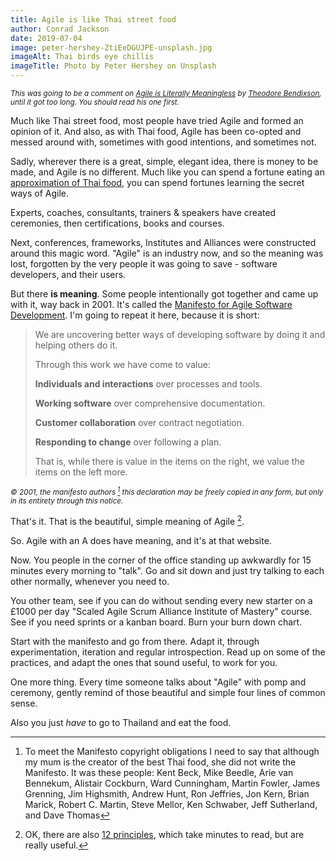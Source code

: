 ```yaml
---
title: Agile is like Thai street food
author: Conrad Jackson
date: 2019-07-04
image: peter-hershey-ZtiEeDGUJPE-unsplash.jpg
imageAlt: Thai birds eye chillis
imageTitle: Photo by Peter Hershey on Unsplash
---
```


<small>

_This was going to be a comment on [Agile is Literally
Meaningless](https://dev.to/theobendixson/agile-is-literally-meaningless-22d5) by [Theodore
Bendixson](https://dev.to/theobendixson), until it got too long. You should
read his one first._

</small>

Much like Thai street food, most people have tried Agile and formed an opinion of it. And also, as with Thai food, Agile has been co-opted and messed around with, sometimes with good intentions, and sometimes not.

Sadly, wherever there is a great, simple, elegant idea, there is money to be made, and Agile is no different. Much like you can spend a fortune eating an [approximation of Thai food](https://www.theguardian.com/food/2019/apr/05/grace-dent-sabai-sabai-birmingham-restaurant-review), you can spend fortunes learning the secret ways of Agile.

Experts, coaches, consultants, trainers & speakers have created ceremonies, then certifications, books and courses.

Next, conferences, frameworks, Institutes and Alliances were constructed around this magic word. "Agile" is an industry now, and so the meaning was lost, forgotten by the very people it was going to save - software developers, and their users.

But there **is meaning**. Some people intentionally got together and came up with it, way back in 2001. It's called the [Manifesto for Agile Software Development](https://agilemanifesto.org). I'm going to repeat it here, because it is short:

> We are uncovering better ways of developing software by doing it and helping others do it.
>
> Through this work we have come to value:
>
> **Individuals and interactions** over processes and tools.
>
> **Working software** over comprehensive documentation.
>
> **Customer collaboration** over contract negotiation.
>
> **Responding to change** over following a plan.
>
> That is, while there is value in the items on
> the right, we value the items on the left more.

<small>

_© 2001, the manifesto authors [^1] this declaration may be freely copied in any
form, but only in its entirety through this notice._

</small>

That's it. That is the beautiful, simple meaning of Agile [^2].

So. Agile with an A does have meaning, and it's at that website.

Now. You people in the corner of the office standing up awkwardly for 15 minutes every morning to "talk". Go and sit down and just try talking to each other normally, whenever you need to.

You other team, see if you can do without sending every new starter on a £1000 per day "Scaled Agile Scrum Alliance Institute of Mastery" course. See if you need sprints or a kanban board. Burn your burn down chart.

Start with the manifesto and go from there. Adapt it, through experimentation, iteration and regular introspection. Read up on some of the practices, and adapt the ones that sound useful, to work for you.

One more thing. Every time someone talks about "Agile" with pomp and ceremony, gently remind of those beautiful and simple four lines of common sense.

Also you just _have_ to go to Thailand and eat the food.

[^1]: To meet the Manifesto copyright obligations I need to say that although my mum is the creator of the best Thai food, she did not write the Manifesto. It was these people: Kent Beck, Mike Beedle, Arie van Bennekum, Alistair Cockburn, Ward Cunningham, Martin Fowler, James Grenning, Jim Highsmith, Andrew Hunt, Ron Jeffries, Jon Kern, Brian Marick, Robert C. Martin, Steve Mellor, Ken Schwaber, Jeff Sutherland, and Dave Thomas
[^2]: OK, there are also [12 principles](https://agilemanifesto.org/principles.html), which take minutes to read, but are really useful.
